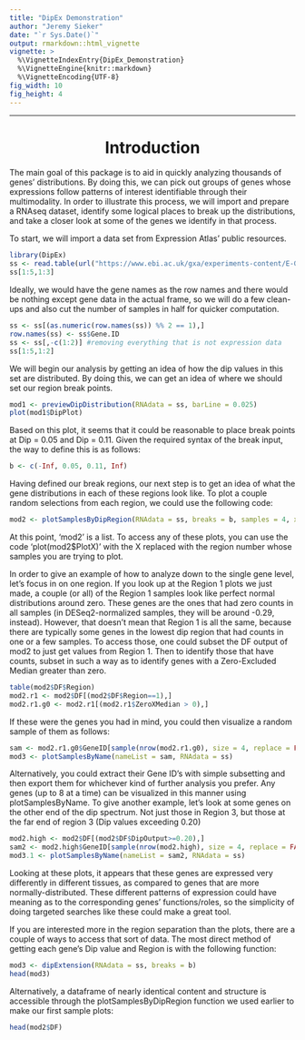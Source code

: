 ```yaml
---
title: "DipEx Demonstration"
author: "Jeremy Sieker"
date: "`r Sys.Date()`"
output: rmarkdown::html_vignette
vignette: >
  %\VignetteIndexEntry{DipEx_Demonstration}
  %\VignetteEngine{knitr::markdown}
  %\VignetteEncoding{UTF-8}
fig_width: 10 
fig_height: 4 
---
```

___
<center> <h1>Introduction</h1> </center>
  The main goal of this package is to aid in quickly analyzing thousands of genes' distributions. By doing this, we can pick out groups of genes whose expressions follow patterns of interest identifiable through their multimodality. In order to illustrate this process, we will import and prepare a RNAseq dataset, identify some logical places to break up the distributions, and take a closer look at some of the genes we identify in that process.  
  
  \vspace{5mm}
  To start, we will import a data set from Expression Atlas' public resources.
   \vspace{5mm}
```r
library(DipEx)
ss <- read.table(url("https://www.ebi.ac.uk/gxa/experiments-content/E-GEOD-70484/resources/BaselineProfilesWriterService.RnaSeq/tsv"), sep = '\t', header = TRUE)
ss[1:5,1:3]
```
   \vspace{5mm}
  Ideally, we would have the gene names as the row names and there would be nothing except gene data in the actual frame, so we will do a few clean-ups and also cut the number of samples in half for quicker computation.
   \vspace{5mm}
```r
ss <- ss[(as.numeric(row.names(ss)) %% 2 == 1),]
row.names(ss) <- ss$Gene.ID
ss <- ss[,-c(1:2)] #removing everything that is not expression data
ss[1:5,1:2]
```
 \vspace{5mm}
We will begin our analysis by getting an idea of how the dip values in this set are distributed. By doing this, we can get an idea of where we should set our region break points.
 \vspace{5mm}
```r
mod1 <- previewDipDistribution(RNAdata = ss, barLine = 0.025)
plot(mod1$DipPlot)
```
 \vspace{5mm}
Based on this plot, it seems that it could be reasonable to place break points at Dip = 0.05 and Dip = 0.11. Given the required syntax of the break input, the way to define this is as follows:
```r
b <- c(-Inf, 0.05, 0.11, Inf)
```
 \vspace{5mm}
Having defined our break regions, our next step is to get an idea of what the gene distributions in each of these regions look like. To plot a couple random selections from each region, we could use the following code:
 \vspace{5mm}
```r
mod2 <- plotSamplesByDipRegion(RNAdata = ss, breaks = b, samples = 4, xlab = "Sample RNA Expression")
```
 \vspace{5mm}
At this point, 'mod2' is a list. To access any of these plots, you can use the code 'plot(mod2$PlotX)' with the X replaced with the region number whose samples you are trying to plot. 

\vspace{5mm}
In order to give an example of how to analyze down to the single gene level, let's focus in on one region. If you look up at the Region 1 plots we just made, a couple (or all) of the Region 1 samples look like perfect normal distributions around zero. These genes are the ones that had zero counts in all samples (in DESeq2-normalized samples, they will be around -0.29, instead). However, that doesn't mean that Region 1 is all the same, because there are typically some genes in the lowest dip region that had counts in one or a few samples. To access those, one could subset the DF output of mod2 to just get values from Region 1. Then to identify those that have counts, subset in such a way as to identify genes with a Zero-Excluded Median greater than zero.
 \vspace{5mm}
```r
table(mod2$DF$Region)
mod2.r1 <- mod2$DF[(mod2$DF$Region==1),]
mod2.r1.g0 <- mod2.r1[(mod2.r1$ZeroXMedian > 0),]
```
\vspace{5mm}
If these were the genes you had in mind, you could then visualize a random sample of them as follows:
\vspace{5mm}
```r
sam <- mod2.r1.g0$GeneID[sample(nrow(mod2.r1.g0), size = 4, replace = FALSE)]
mod3 <- plotSamplesByName(nameList = sam, RNAdata = ss)
```
\vspace{5mm}
Alternatively, you could extract their Gene ID's with simple subsetting and then export them for whichever kind of further analysis you prefer. Any genes (up to 8 at a time) can be visualized in this manner using plotSamplesByName. To give another example, let's look at some genes on the other end of the dip spectrum. Not just those in Region 3, but those at the far end of region 3 (Dip values exceeding 0.20)

```r
mod2.high <- mod2$DF[(mod2$DF$DipOutput>=0.20),]
sam2 <- mod2.high$GeneID[sample(nrow(mod2.high), size = 4, replace = FALSE)]
mod3.1 <- plotSamplesByName(nameList = sam2, RNAdata = ss)
```
Looking at these plots, it appears that these genes are expressed very differently in different tissues, as compared to genes that are more normally-distributed. These different patterns of expression could have meaning as to the corresponding genes' functions/roles, so the simplicity of doing targeted searches like these could make a great tool.

If you are interested more in the region separation than the plots, there are a couple of ways to access that sort of data. The most direct method of getting each gene's Dip value and Region is with the following function:
 \vspace{5mm}
```r
mod3 <- dipExtension(RNAdata = ss, breaks = b)
head(mod3)
```
Alternatively, a dataframe of nearly identical content and structure is accessible through the plotSamplesByDipRegion function we used earlier to make our first sample plots:
\vspace{5mm}
```r
head(mod2$DF)
```




